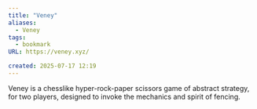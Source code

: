 ```yaml
---
title: "Veney"
aliases:
  - Veney
tags:
  - bookmark
URL: https://veney.xyz/

created: 2025-07-17 12:19
---
```




Veney is a chesslike hyper-rock-paper scissors game of abstract strategy, for two players, designed to invoke the mechanics and spirit of fencing.